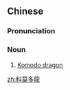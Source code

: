 {{also|科莫多龙}}
==Chinese==
{{zh-forms|s=科莫多龙|type=31}}

===Pronunciation===
{{zh-pron
|m=kēmòduō lóng
|cat=n
}}

===Noun===
{{zh-noun}}

# [[Komodo dragon]]

[[zh:科莫多龍]]